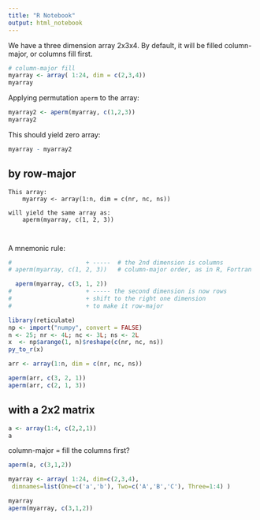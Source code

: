 ```yaml
---
title: "R Notebook"
output: html_notebook
---
```


We have a three dimension array 2x3x4.
By default, it will be filled column-major, or columns fill first.

```r
# column-major fill
myarray <- array( 1:24, dim = c(2,3,4))
myarray
```

Applying permutation `aperm` to the array:

```r
myarray2 <- aperm(myarray, c(1,2,3))
myarray2
```

This should yield zero array:
```r
myarray - myarray2
```

## by row-major

    This array:
        myarray <- array(1:n, dim = c(nr, nc, ns))
    
    will yield the same array as:
        aperm(myarray, c(1, 2, 3))
        
        

A mnemonic rule:    
```r
#                     + -----  # the 2nd dimension is columns
# aperm(myarray, c(1, 2, 3))   # column-major order, as in R, Fortran

  aperm(myarray, c(3, 1, 2))
#                     + ----- the second dimension is now rows
#                     + shift to the right one dimension 
#                     + to make it row-major
```

```r
library(reticulate)
np <- import("numpy", convert = FALSE)
n <- 25; nr <- 4L; nc <- 3L; ns <- 2L
x  <- np$arange(1, n)$reshape(c(nr, nc, ns))
py_to_r(x)
```

```r
arr <- array(1:n, dim = c(nr, nc, ns))
```

```r
aperm(arr, c(3, 2, 1))
aperm(arr, c(2, 1, 3))
```







## with a 2x2 matrix
```r
a <- array(1:4, c(2,2,1))
a
```

column-major = fill the columns first?


```r
aperm(a, c(3,1,2))
```




```r
myarray <- array( 1:24, dim=c(2,3,4),
 dimnames=list(One=c('a','b'), Two=c('A','B','C'), Three=1:4) )

myarray
aperm(myarray, c(3,1,2))
```
